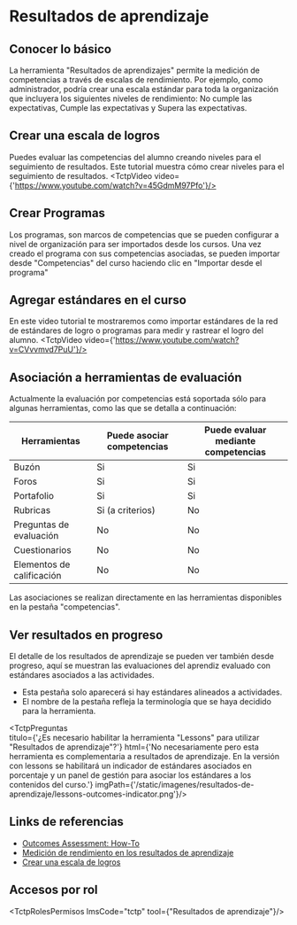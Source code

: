 
# Resultados de aprendizaje

## Conocer lo básico
La herramienta "Resultados de aprendizajes" permite la medición de competencias a través de escalas de rendimiento. 
Por ejemplo, como administrador, podría crear una escala estándar para toda la organización que incluyera los siguientes niveles de rendimiento: No cumple las expectativas, Cumple las expectativas y Supera las expectativas. 

## Crear una escala de logros
Puedes evaluar las competencias del alumno creando niveles para el seguimiento de resultados. Este tutorial muestra cómo crear niveles para el seguimiento de resultados.
<TctpVideo video={'https://www.youtube.com/watch?v=45GdmM97Pfo'}/>


## Crear Programas
Los programas, son marcos de competencias que se pueden configurar a nivel de organización para ser importados desde los cursos. Una vez creado el programa con sus competencias asociadas, se pueden importar desde "Competencias" del curso haciendo clic en "Importar desde el programa"

## Agregar estándares en el curso
En este video tutorial te mostraremos como importar estándares de la red de estándares de logro o programas para medir y rastrear el logro del alumno. 
<TctpVideo video={'https://www.youtube.com/watch?v=CVvvmvd7PuU'}/>


## Asociación a herramientas de evaluación
Actualmente la evaluación por competencias está soportada sólo para algunas
herramientas, como las que se detalla a continuación:

Herramientas | Puede asociar competencias | Puede evaluar mediante competencias
-- | -- | --
Buzón | Si | Si
Foros | Si | Si
Portafolio | Si | Si
Rubricas | Si (a criterios) | No
Preguntas de evaluación | No | No
Cuestionarios | No | No
Elementos de calificación | No | No

Las asociaciones se realizan directamente en las herramientas disponibles en la pestaña "competencias".

## Ver resultados en progreso
El detalle de los resultados de aprendizaje se pueden ver también desde progreso, aquí se
muestran las evaluaciones del aprendiz evaluado con estándares asociados a las actividades. 
- Esta pestaña solo aparecerá si hay estándares alineados a actividades.
- El nombre de la pestaña refleja la terminología que se haya decidido para la herramienta.

<TctpPreguntas    
    titulo={'¿Es necesario habilitar la herramienta "Lessons" para utilizar "Resultados de aprendizaje"?'}
    html={'No necesariamente pero esta herramienta es complementaria a resultados de aprendizaje. En la versión con lessons se habilitará un indicador de estándares asociados en porcentaje y un panel de gestión para asociar los estándares a los contenidos del curso.'}
    imgPath={'/static/imagenes/resultados-de-aprendizaje/lessons-outcomes-indicator.png'}/>


## Links de referencias
* <a href="https://community.brightspace.com/s/article/Outcomes-Assessment-How-To#_Toc17808275" target="_blank">Outcomes Assessment: How-To</a>
* <a href="https://documentation.brightspace.com/es-mx/le/learning_outcomes/admin/measure_achievement_in_outcomes.htm?tocpath=Administradores%7CEntorno%20de%20aprendizaje%20de%20Brightspace%7CAdministraci%C3%B3n%20del%20curso%7CMedici%C3%B3n%20de%20rendimiento%20en%20los%20resultados%20de%20aprendizaje%7C_____0" target="_blank">Medición de rendimiento en los resultados de aprendizaje</a>
* <a href="https://documentation.brightspace.com/es-mx/le/learning_outcomes/admin/create_a_scale.htm?tocpath=Administradores%7CEntorno%20de%20aprendizaje%20de%20Brightspace%7CAdministraci%C3%B3n%20del%20curso%7CMedici%C3%B3n%20de%20rendimiento%20en%20los%20resultados%20de%20aprendizaje%7C_____1" target="_blank">Crear una escala de logros</a>

## Accesos por rol
<TctpRolesPermisos lmsCode="tctp" tool={"Resultados de aprendizaje"}/>

